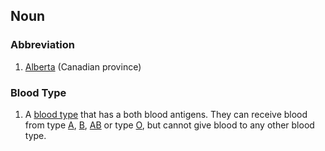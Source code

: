 ==Noun==

===Abbreviation===
#[[Alberta]] (Canadian province)

===Blood Type===
#A [[blood type]] that has a both blood antigens.  They can receive blood from type [[A]], [[B]], [[AB]] or type [[O]], but cannot give blood to any other blood type.